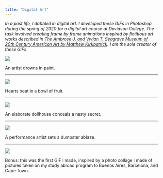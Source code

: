 ```yaml
---
title: "Digital Art"
---
```


*In a past life, I dabbled in digital art. I developed these GIFs in Photoshop during the spring of 2020 for a digital art course at Davidson College. The task involved creating frame by frame animations inspired by fictitious art works described in [The Ambrose J. and Vivian T. Seagrave Museum of 20th Century American Art by Matthew Kirkpatrick](https://www.amazon.com/dp/B07VGYWN64/ref=docs-os-doi_0). I am the sole creator of these GIFs.*

![](images/millerelizabeth_01photoshop_gif1.gif)

An artist drowns in paint.

------------------------------------------------------------------------

![](images/millerelizabeth_01photoshopgifs_gif6.gif)

Hearts beat in a bowl of fruit.

------------------------------------------------------------------------

![](images/millerelizabeth_01photoshop_gif2.4.gif)

An elaborate dollhouse conceals a nasty secret.

------------------------------------------------------------------------

![](images/millerelizabeth_01photoshop_gif5.gif)

A performance artist sets a dumpster ablaze.

------------------------------------------------------------------------

![](images/millerelizabeth_02photoshop.gif)

Bonus: this was the first GIF I made, inspired by a photo collage I made of pictures taken on my study abroad program to Buenos Aires, Barcelona, and Cape Town.
